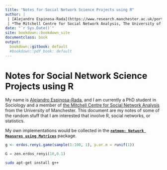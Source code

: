 ```yaml
---
title: "Notes for Social Network Science Projects using R"
author: |
 | [Alejandro Espinosa-Rada](https://www.research.manchester.ac.uk/portal/en/researchers/alejandro-espinosa(4ed72800-e02b-47a8-a958-640b6a07f563).html)
 | *The Mitchell Centre for Social Network Analysis, The University of Manchester*
date: "`r Sys.Date()`"
site: bookdown::bookdown_site
documentclass: book
output:
  bookdown::gitbook: default
  #bookdown::pdf_book: default
---
```


# Notes for Social Network Science Projects using R

My name is [Alejandro Espinosa-Rada](https://www.research.manchester.ac.uk/portal/en/researchers/alejandro-espinosa(4ed72800-e02b-47a8-a958-640b6a07f563).html), and I am currently a PhD student in Sociology and a member of [the Mitchell Centre for Social Network Analysis](https://www.socialsciences.manchester.ac.uk/mitchell-centre/) from the University of Manchester. This document are my notes of some of the random stuff that I am interested that involve R, social networks, or statistics.

My own implementations would be collected in the **[`netmem: Network Measures using Matrices`](https://github.com/anespinosa/netmem)** package.    

```r
g <- erdos.renyi.game(sample(1:100, 1), p.or.m = runif(1))
```

```python
G = zen.erdos_renyi(10,0.1)
```

```bash
sudo apt-get install g++
```

<!-- If you need PDF output, uncomment bookdown::pdf_book above in YAML. You will need a LaTeX installation, e.g., https://yihui.name/tinytex/ -->

